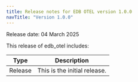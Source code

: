 ```yaml
---
title: Release notes for EDB OTEL version 1.0.0
navTitle: "Version 1.0.0"
---
```

Release date: 04 March 2025

This release of edb_otel includes:

| Type        | Description                                                                                                                                                                                                                         |
|-------------|-------------------------------------------------------------------------------------------------------------------------------------------------------------------------------------------------------------------------------------|
| Release | This is the initial release.|
